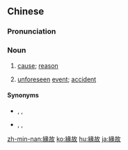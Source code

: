 {{also|缘故}}
==Chinese==
{{zh-forms|s=缘故|alt=原故}}

===Pronunciation===
{{zh-pron
|m=yuángù
|c=jyun4 gu3
|h=pfs=yèn-ku
|mn=iân-kò͘
|cat=n
}}

===Noun===
{{zh-noun}}

# [[cause]]; [[reason]]
# {{lb|zh|archaic}} [[unforeseen]] [[event]]; [[accident]]

====Synonyms====
* {{sense|cause; reason}} {{zh-l|因由}}, {{zh-l|原因}}, {{zh-l|緣由}}
* {{sense|unforeseen event; accident}} {{zh-l|變故|tr=biàngù}}, {{zh-l|不測}}, {{zh-l|意外}}

{{zh-cat|Intermediate}}

[[zh-min-nan:緣故]]
[[ko:緣故]]
[[hu:緣故]]
[[ja:緣故]]